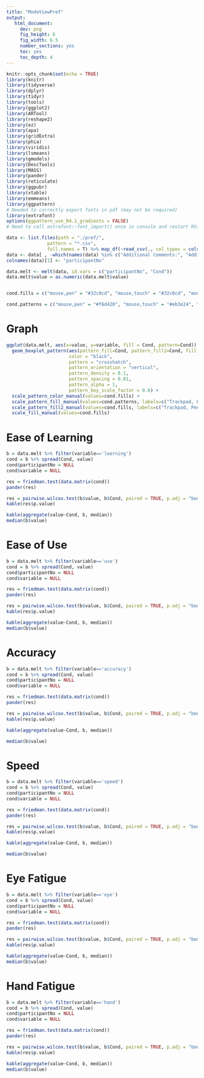 ```yaml
---
title: "ModeViewPref"
output: 
   html_document: 
     dev: png
     fig_height: 6
     fig_width: 6.5
     number_sections: yes
     toc: yes
     toc_depth: 4
---
```


```r
knitr::opts_chunk$set(echo = TRUE)
library(knitr)
library(tidyverse)
library(dplyr)
library(tidyr)
library(tools)
library(ggplot2)
library(ARTool)
library(reshape2)
library(ez)
library(apa)
library(gridExtra)
library(phia)
library(viridis)
library(lsmeans)
library(gmodels)
library(DescTools)
library(MASS)
library(pander)
library(reticulate)
library(ggpubr)
library(xtable)
library(emmeans)
library(ggpattern)
# Needed to correctly export fonts in pdf (may not be required)
library(extrafont)
options(ggpattern_use_R4.1_gradients = FALSE)
# Need to call extrafont::font_import() once in console and restart RStudio
```


```r
data <- list.files(path = "./pref/",
               pattern = "*.csv", 
               full.names = T) %>% map_df(~read_csv(., col_types = cols(.default = "c")))
data <- data[ , -which(names(data) %in% c("Additional Comments:", "Additional Comments"))]
colnames(data)[1] <- "participantNo"

data.melt <- melt(data, id.vars = c("participantNo", "Cond"))
data.melt$value = as.numeric(data.melt$value)


cond.fills = c("mouse,pen" = "#32c0cd", "mouse,touch" = "#32c0cd", "mouse,trackpad" = "#32c0cd", "pen,touch" = "#f6d420", "trackpad,pen" = "#914099", "trackpad,touch" = "#914099")

cond.patterns = c("mouse,pen" = "#f6d420", "mouse,touch" = "#eb3e24", "mouse,trackpad" = "#914099", "pen,touch" = "#eb3e24", "trackpad,pen" = "#f6d420", "trackpad,touch" = "#eb3e24")

```

# Graph

```r
ggplot(data.melt, aes(x=value, y=variable, fill = Cond, pattern=Cond)) + 
  geom_boxplot_pattern(aes(pattern_fill=Cond, pattern_fill2=Cond, fill = Cond),
                       color = "black",
                       pattern = "crosshatch",
                       pattern_orientation = "vertical",
                       pattern_density = 0.1,
                       pattern_spacing = 0.01,
                       pattern_alpha = 1,
                       pattern_key_scale_factor = 0.6) +
  scale_pattern_color_manual(values=cond.fills) +
  scale_pattern_fill_manual(values=cond.patterns, labels=c("Trackpad, Pen", "Mouse, Pen", "Pen, Touch", "Trackpad, Touch", "Mouse, Trackpad", "Mouse, Touch")) +
  scale_pattern_fill2_manual(values=cond.fills, labels=c("Trackpad, Pen", "Mouse, Pen", "Pen, Touch", "Trackpad, Touch", "Mouse, Trackpad", "Mouse, Touch")) +
  scale_fill_manual(values=cond.fills)
```

# Ease of Learning

```r
b = data.melt %>% filter(variable=='learning')
cond = b %>% spread(Cond, value)
cond$participantNo = NULL
cond$variable = NULL

res = friedman.test(data.matrix(cond))
pander(res)

res = pairwise.wilcox.test(b$value, b$Cond, paired = TRUE, p.adj = "bonf")
kable(res$p.value)

kable(aggregate(value~Cond, b, median))
median(b$value)
```

# Ease of Use

```r
b = data.melt %>% filter(variable=='use')
cond = b %>% spread(Cond, value)
cond$participantNo = NULL
cond$variable = NULL

res = friedman.test(data.matrix(cond))
pander(res)

res = pairwise.wilcox.test(b$value, b$Cond, paired = TRUE, p.adj = "bonf")
kable(res$p.value)

kable(aggregate(value~Cond, b, median))
median(b$value)
```

# Accuracy

```r
b = data.melt %>% filter(variable=='accuracy')
cond = b %>% spread(Cond, value)
cond$participantNo = NULL
cond$variable = NULL

res = friedman.test(data.matrix(cond))
pander(res)

res = pairwise.wilcox.test(b$value, b$Cond, paired = TRUE, p.adj = "bonf")
kable(res$p.value)

kable(aggregate(value~Cond, b, median))

median(b$value)
```

# Speed

```r
b = data.melt %>% filter(variable=='speed')
cond = b %>% spread(Cond, value)
cond$participantNo = NULL
cond$variable = NULL

res = friedman.test(data.matrix(cond))
pander(res)

res = pairwise.wilcox.test(b$value, b$Cond, paired = TRUE, p.adj = "bonf")
kable(res$p.value)

kable(aggregate(value~Cond, b, median))

median(b$value)
```

# Eye Fatigue

```r
b = data.melt %>% filter(variable=='eye')
cond = b %>% spread(Cond, value)
cond$participantNo = NULL
cond$variable = NULL

res = friedman.test(data.matrix(cond))
pander(res)

res = pairwise.wilcox.test(b$value, b$Cond, paired = TRUE, p.adj = "bonf")
kable(res$p.value)

kable(aggregate(value~Cond, b, median))
median(b$value)
```

# Hand Fatigue

```r
b = data.melt %>% filter(variable=='hand')
cond = b %>% spread(Cond, value)
cond$participantNo = NULL
cond$variable = NULL

res = friedman.test(data.matrix(cond))
pander(res)

res = pairwise.wilcox.test(b$value, b$Cond, paired = TRUE, p.adj = "bonf")
kable(res$p.value)

kable(aggregate(value~Cond, b, median))
median(b$value)
```
